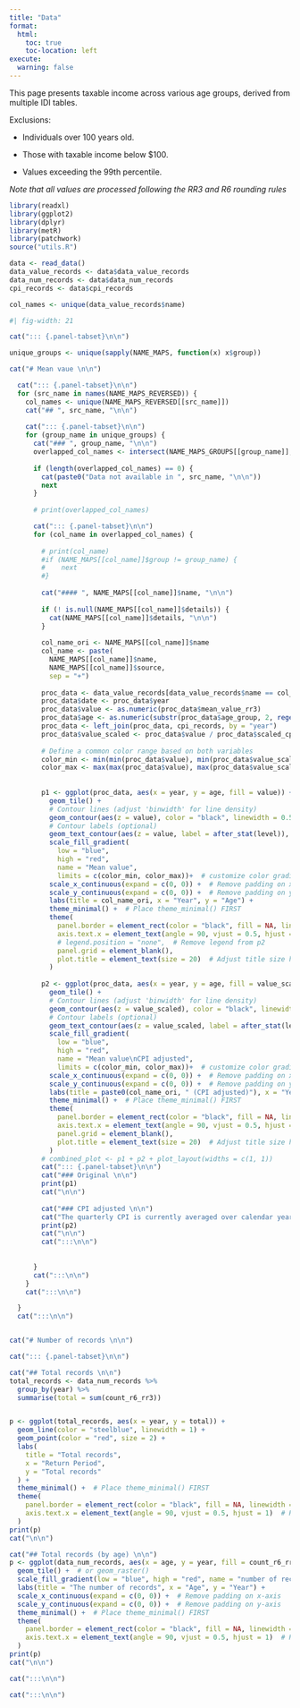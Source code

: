 ```yaml
---
title: "Data"
format: 
  html:
    toc: true
    toc-location: left
execute:
  warning: false
---
```


This page presents taxable income across various age groups, derived from multiple IDI tables.

Exclusions:

- Individuals over 100 years old.

- Those with taxable income below $100.

- Values exceeding the 99th percentile.

_Note that all values are processed following the RR3 and R6 rounding rules_

```r
library(readxl)
library(ggplot2)
library(dplyr)
library(metR)
library(patchwork)
source("utils.R")

data <- read_data()
data_value_records <- data$data_value_records
data_num_records <- data$data_num_records
cpi_records <- data$cpi_records

col_names <- unique(data_value_records$name)
```

```r
#| fig-width: 21

cat("::: {.panel-tabset}\n\n")

unique_groups <- unique(sapply(NAME_MAPS, function(x) x$group))

cat("# Mean vaue \n\n")

  cat("::: {.panel-tabset}\n\n")
  for (src_name in names(NAME_MAPS_REVERSED)) {
    col_names <- unique(NAME_MAPS_REVERSED[[src_name]])
    cat("## ", src_name, "\n\n")
    
    cat("::: {.panel-tabset}\n\n")
    for (group_name in unique_groups) {
      cat("### ", group_name, "\n\n")
      overlapped_col_names <- intersect(NAME_MAPS_GROUPS[[group_name]], col_names)
      
      if (length(overlapped_col_names) == 0) {
        cat(paste0("Data not available in ", src_name, "\n\n"))
        next
      }
      
      # print(overlapped_col_names)

      cat("::: {.panel-tabset}\n\n")
      for (col_name in overlapped_col_names) {
        
        # print(col_name)
        #if (NAME_MAPS[[col_name]]$group != group_name) {
        #    next
        #}
        
        cat("#### ", NAME_MAPS[[col_name]]$name, "\n\n")
        
        if (! is.null(NAME_MAPS[[col_name]]$details)) {
          cat(NAME_MAPS[[col_name]]$details, "\n\n")
        }
        
        col_name_ori <- NAME_MAPS[[col_name]]$name
        col_name <- paste(
          NAME_MAPS[[col_name]]$name, 
          NAME_MAPS[[col_name]]$source, 
          sep = "+")
        
        proc_data <- data_value_records[data_value_records$name == col_name, ]
        proc_data$date <- proc_data$year
        proc_data$value <- as.numeric(proc_data$mean_value_rr3)
        proc_data$age <- as.numeric(substr(proc_data$age_group, 2, regexpr(",", proc_data$age_group) - 1))
        proc_data <- left_join(proc_data, cpi_records, by = "year")
        proc_data$value_scaled <- proc_data$value / proc_data$scaled_cpi
        
        # Define a common color range based on both variables
        color_min <- min(min(proc_data$value), min(proc_data$value_scaled))
        color_max <- max(max(proc_data$value), max(proc_data$value_scaled))
        
        
        p1 <- ggplot(proc_data, aes(x = year, y = age, fill = value)) +
          geom_tile() +
          # Contour lines (adjust 'binwidth' for line density)
          geom_contour(aes(z = value), color = "black", linewidth = 0.5, binwidth = mean(proc_data$value)) +  
          # Contour labels (optional)
          geom_text_contour(aes(z = value, label = after_stat(level)), skip = 0) +  
          scale_fill_gradient(
            low = "blue", 
            high = "red", 
            name = "Mean value",
            limits = c(color_min, color_max))+  # customize color gradient
          scale_x_continuous(expand = c(0, 0)) +  # Remove padding on x-axis
          scale_y_continuous(expand = c(0, 0)) +  # Remove padding on y-axis
          labs(title = col_name_ori, x = "Year", y = "Age") +
          theme_minimal() +  # Place theme_minimal() FIRST
          theme(
            panel.border = element_rect(color = "black", fill = NA, linewidth = 1.5),
            axis.text.x = element_text(angle = 90, vjust = 0.5, hjust = 1),  # Rotate x-tick labels
            # legend.position = "none",  # Remove legend from p2
            panel.grid = element_blank(),
            plot.title = element_text(size = 20)  # Adjust title size here
          )
        
        p2 <- ggplot(proc_data, aes(x = year, y = age, fill = value_scaled)) +
          geom_tile() +
          # Contour lines (adjust 'binwidth' for line density)
          geom_contour(aes(z = value_scaled), color = "black", linewidth = 0.5, binwidth = mean(proc_data$value)) +  
          # Contour labels (optional)
          geom_text_contour(aes(z = value_scaled, label = after_stat(level)), skip = 0) +  
          scale_fill_gradient(
            low = "blue", 
            high = "red", 
            name = "Mean value\nCPI adjusted", 
            limits = c(color_min, color_max))+  # customize color gradient
          scale_x_continuous(expand = c(0, 0)) +  # Remove padding on x-axis
          scale_y_continuous(expand = c(0, 0)) +  # Remove padding on y-axis
          labs(title = paste0(col_name_ori, " (CPI adjusted)"), x = "Year", y = "Age") +
          theme_minimal() +  # Place theme_minimal() FIRST
          theme(
            panel.border = element_rect(color = "black", fill = NA, linewidth = 1.5),
            axis.text.x = element_text(angle = 90, vjust = 0.5, hjust = 1),  # Rotate x-tick labels
            panel.grid = element_blank(),
            plot.title = element_text(size = 20)  # Adjust title size here
          )
        # combined_plot <- p1 + p2 + plot_layout(widths = c(1, 1))
        cat("::: {.panel-tabset}\n\n")
        cat("### Original \n\n")
        print(p1)
        cat("\n\n")
        
        cat("### CPI adjusted \n\n")
        cat("The quarterly CPI is currently averaged over calendar years, with plans to transition to tax-year calculations in the future\n\n")
        print(p2)
        cat("\n\n")
        cat(":::\n\n")
        
        
      }
      cat(":::\n\n")
    }
    cat(":::\n\n")

  }
  cat(":::\n\n")


cat("# Number of records \n\n")

cat("::: {.panel-tabset}\n\n")

cat("## Total records \n\n")
total_records <- data_num_records %>% 
  group_by(year) %>% 
  summarise(total = sum(count_r6_rr3))


p <- ggplot(total_records, aes(x = year, y = total)) +
  geom_line(color = "steelblue", linewidth = 1) +
  geom_point(color = "red", size = 2) +
  labs(
    title = "Total records",
    x = "Return Period",
    y = "Total records"
  ) +
  theme_minimal() +  # Place theme_minimal() FIRST
  theme(
    panel.border = element_rect(color = "black", fill = NA, linewidth = 1.5),
    axis.text.x = element_text(angle = 90, vjust = 0.5, hjust = 1)  # Rotate x-tick labels
  )
print(p)
cat("\n\n")

cat("## Total records (by age) \n\n")
p <- ggplot(data_num_records, aes(x = age, y = year, fill = count_r6_rr3)) +
  geom_tile() +  # or geom_raster()
  scale_fill_gradient(low = "blue", high = "red", name = "number of records") +  # customize color gradient
  labs(title = "The number of records", x = "Age", y = "Year") +      
  scale_x_continuous(expand = c(0, 0)) +  # Remove padding on x-axis
  scale_y_continuous(expand = c(0, 0)) +  # Remove padding on y-axis
  theme_minimal() +  # Place theme_minimal() FIRST
  theme(
    panel.border = element_rect(color = "black", fill = NA, linewidth = 1.5),
    axis.text.x = element_text(angle = 90, vjust = 0.5, hjust = 1)  # Rotate x-tick labels
  )
print(p)
cat("\n\n")

cat(":::\n\n")

cat(":::\n\n")

```